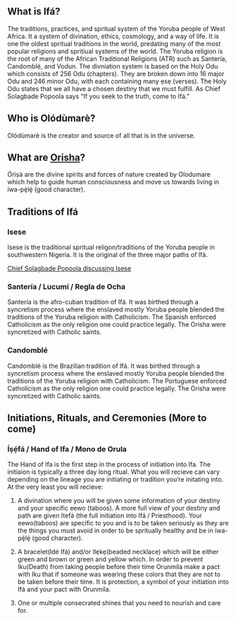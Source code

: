 ## What is Ifá?

The traditions, practices, and spritual system of the Yoruba people of West Africa. It a system of divination, ethics, cosmology, and a way of life. It is one the oldest spritual traditions in the world, predating many of the most popular religions and spritiual systems of the world. The Yoruba religion is the root of many of the African Traditional Religions (ATR) such as Santería, Candomblé, and Vodun. The divniation system is based on the Holy Odu which consists of 256 Odu (chapters). They are broken down into 16 major Odu and 246 minor Odu, with each containing many ẹsẹ (verses). The Holy Odu states that we all have a chosen destiny that we must fulfill. As Chief Solagbade Popoola says "If you seek to the truth, come to Ifá."

## Who is Olódùmarè?
Olódùmarè is the creator and source of all that is in the universe.

## What are [Orisha](orisha.qmd)?
Órìṣà are the divine spirits and forces of nature created by Olodumare which help to guide human consciousness and move us towards living in íwa-pȩ̀lȩ́ (good character).

## Traditions of Ifá

### Isese
Isese is the traditional spritual religon/traditions of the Yoruba people in southwestern Nigeria. It is the original of the three major paths of Ifá.

[Chief Solagbade Popoola discussing Isese](https://www.youtube.com/live/juc_kapaUFo?feature=share)

### Santería / Lucumí / Regla de Ocha

Santería is the afro-cuban tradition of Ifá. It was birthed through a syncretism process where the enslaved mostly Yoruba people blended the traditions of the Yoruba religion with Catholicism. The Spanish enforced Catholicism as the only religion one could practice legally. The Orisha were syncretized with Catholic saints.

### Candomblé

Candomblé is the Brazilian tradition of Ifá. It was birthed through a syncretism process where the enslaved mostly Yoruba people blended the traditions of the Yoruba religion with Catholicism. The Portuguese enforced Catholicism as the only religion one could practice legally. The Orisha were syncretized with Catholic saints.

## Initiations, Rituals, and Ceremonies (More to come)

### Íṣẹ́fá / Hand of Ifa / Mono de Orula

The Hand of Ifa is the first step in the process of initiation into Ifa. The initiaion is typically a three day long ritual. What you will recieve can vary depending on the lineage you are initiating or tradition you're initating into. At the very least you will recieve:

1. A divination where you will be given some information of your destiny and your specific eewo (taboos). A more full view of your destiny and path are given Itefá (the full initiation into Ifá / Priesthood). Your eewo(taboos) are specific to you and is to be taken seriously as they are the things you must avoid in order to be spritually healthy and be in íwa-pȩ̀lȩ́ (good character).

2. A bracelet(Idé Ifá) and/or Ilẹkẹ(beaded necklace) which will be either green and brown or green and yellow which. In order to prevent Iku(Death) from taking people before their time Orunmila make a pact with Iku that if someone was wearing these colors that they are not to be taken before their time. It is protection, a symbol of your initiation into Ifá and your pact with Orunmila.

3. One or multiple consecrated shines that you need to nourish and care for.



